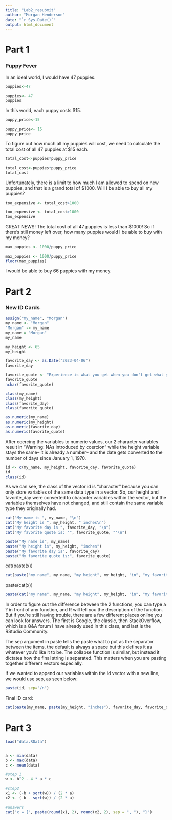 ```yaml
---
title: "Lab2_resubmit"
author: "Morgan Henderson"
date: "`r Sys.Date()`"
output: html_document
---
```



# Part 1
### Puppy Fever
In an ideal world, I would have 47 puppies. 
```r
puppies<-47
```
```r
puppies<- 47
puppies
```
In this world, each puppy costs $15.
```r
puppy_price<-15
```
```r
puppy_price<- 15
puppy_price
```
To figure out how much all my puppies will cost, we need to calculate the total cost of all 47 puppies at $15 each.
```r
total_cost<-puppies*puppy_price
```
```r
total_cost<-puppies*puppy_price
total_cost
```
Unfortunately, there is a limit to how much I am allowed to spend on new puppies, and that is a grand total of $1000. Will I be able to buy all my puppies?
```r
too_expensive <- total_cost>1000
```
```r
too_expensive <- total_cost>1000
too_expensive
```
GREAT NEWS! The total cost of all 47 puppies is less than $1000! So if there's still money left over, how many puppies would I be able to buy with my money?
```r
max_puppies <- 1000/puppy_price
```
```r
max_puppies <- 1000/puppy_price
floor(max_puppies)
```
I would be able to buy 66 puppies with my money.

# Part 2
### New ID Cards

```r
assign("my_name", "Morgan")
my_name <- "Morgan"
"Morgan" -> my_name
my_name = "Morgan"
my_name
```
```r
my_height <- 65
my_height
```
```r
favorite_day <- as.Date("2023-04-06")
favorite_day
```
```r
favorite_quote <- "Experience is what you get when you don't get what you want."
favorite_quote
nchar(favorite_quote)
```
```r
class(my_name)
class(my_height)
class(favorite_day)
class(favorite_quote)

```
```r
as.numeric(my_name)
as.numeric(my_height)
as.numeric(favorite_day)
as.numeric(favorite_quote)
```
After coercing the variables to numeric values, our 2 character variables result in "Warning: NAs introduced by coercion" while the height variable stays the same-- it is already a number-- and the date gets converted to the number of days since January 1, 1970.
```r
id <- c(my_name, my_height, favorite_day, favorite_quote)
id
class(id)
```
As we can see, the class of the vector id is "character" because you can only store variables of the same data type in a vector. So, our height and favorite_day were converted to character variables within the vector, but the variables themselves have not changed, and still contain the same variable type they originally had. 

```r
cat("My name is ", my_name, "\n")
cat("My height is ", my_height, " inches\n")
cat("My favorite day is ", favorite_day, "\n")
cat("My favorite quote is: '", favorite_quote, "'\n")
```

```r
paste("My name is", my_name)
paste("My height is", my_height, "inches")
paste("My favorite day is", favorite_day)
paste("My favorite quote is:", favorite_quote)
```
cat(paste(x))
```r
cat(paste("my name", my_name, "my height", my_height, "in", "my favorite day", favorite_day, "my favorite quote", favorite_quote))
```
paste(cat(x))
```r
paste(cat("my name", my_name, "my height", my_height, "in", "my favorite day", favorite_day, "my favorite quote", favorite_quote))
```

In order to figure out the difference between the 2 functions, you can type a ? in front of any function, and R will tell you the description of the function. But if you're still having trouble, there are a few different places online you can look for answers. The first is Google, the classic, then StackOverflow, which is a Q&A forum I have already used in this class, and last is the RStudio Community. 

The sep argument in paste tells the paste what to put as the separator between the items, the default is always a space but this defines it as whatever you'd like it to be. The collapse function is similar, but instead it dictates how the final string is separated. This matters when you are pasting together different vectors especially.

If we wanted to append our variables within the id vector with a new line, we would use sep, as seen below: 

```r
paste(id, sep="/n") 

```

Final ID card:
```r
cat(paste(my_name, paste(my_height, "inches"), favorite_day, favorite_quote, sep = "\n"))
```

# Part 3
```r
load("data.RData")


a <- min(data)
b <- max(data)
c <- mean(data)

#step 1
w <- b^2 - 4 * a * c

#step2
x1 <- (-b + sqrt(w)) / (2 * a)
x2 <- (-b - sqrt(w)) / (2 * a)

#answers
cat("x = {", paste(round(x1, 2), round(x2, 2), sep = ", "), "}")

```
    